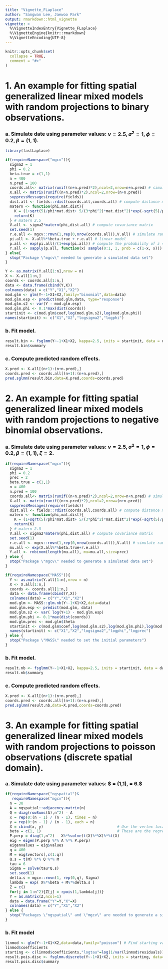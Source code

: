 ---
title: "Vignette_FLaplace"
author: "Sangwan Lee, Jaewoo Park"
output: rmarkdown::html_vignette
vignette: >
  %\VignetteIndexEntry{Vignette_FLaplace}
  %\VignetteEngine{knitr::rmarkdown}
  %\VignetteEncoding{UTF-8}
---

```{r, include = FALSE}
knitr::opts_chunk$set(
  collapse = TRUE,
  comment = "#>"
)
```


# 1. An example for fitting spatial generalized linear mixed models with random projections to binary observations.

### a. Simulate date using parameter values: $\nu = 2.5, \sigma^2 = 1, \phi = 0.2, \beta = (1,1).$



```{r setup}
library(fastLaplace)
```


```{r}
if(requireNamespace("mgcv")){
  sigma2 = 1
  phi = 0.2
  beta.true = c(1,1)
  n = 400
  n.pred = 100
  coords.all<- matrix(runif((n+n.pred)*2),ncol=2,nrow=n+n.pred) # simulate data locations
  X.all <- matrix(runif((n+n.pred)*2),ncol=2,nrow=(n+n.pred))
  suppressMessages(require(fields))
  dist.all <- fields::rdist(coords.all,coords.all) # compute distance matrix
  matern <- function(phi,mat.dist){
    K = (1+sqrt(5)/phi*mat.dist+ 5/(3*phi^2)*mat.dist^2)*exp(-sqrt(5)/phi*mat.dist)
    return(K)
  } # matern 2.5
  V.all <- sigma2*matern(phi,dist.all) # compute covariance matrix
  set.seed(1)
  r.e.all <- mgcv::rmvn(1,rep(0,nrow(coords.all)),V.all) # simulate random effects
  pi.all <- X.all%*%beta.true + r.e.all # linear model
  p.all <- exp(pi.all)/(1+exp(pi.all)) # compute the probability of z = 1 for binary process
  Y.all <- sapply(p.all, function(x) sample(0:1, 1, prob = c(1-x, x))) # simulate binary observations
} else{
  stop("Package \"mgcv\" needed to generate a simulated data set")
}
```



```{r}
Y <- as.matrix(Y.all[1:n],nrow = n)
X <- X.all[1:n,]
coords <- coords.all[1:n,]
data <- data.frame(cbind(Y,X))
colnames(data) = c("Y","X1","X2")
mod.glm <- glm(Y~-1+X1+X2,family="binomial",data=data)
mod.glm.esp <- predict(mod.glm,data, type="response")
mod.glm.s2 <- var(Y - mod.glm.esp)
mod.glm.phi <- 0.1*max(dist(coords))
startinit <- c(mod.glm$coef,log(mod.glm.s2),log(mod.glm.phi))
names(startinit) <- c("X1","X2","logsigma2","logphi")
```


### b. Fit model.

```{r}
result.bin <- fsglmm(Y~-1+X1+X2, kappa=2.5, inits = startinit, data = data,coords = coords,  family = "binomial", ntrial = 1, offset = NA,method.optim = "CG", method.integrate = "NR", control = list(maxit=1000,ndeps=rep(1e-2,4),reltol=0.01),rank = 50)
result.bin$summary
```

### c. Compute predicted random effects.

```{r}
X.pred <- X.all[(n+1):(n+n.pred),]
coords.pred <- coords.all[(n+1):(n+n.pred),]
pred.sglmm(result.bin,data=X.pred,coords=coords.pred)

```



# 2. An example for fitting spatial generalized linear mixed models with random projections to negative binomial observations.

### a. Simulate date using parameter values: $\nu = 2.5, \sigma^2 = 1, \phi = 0.2, \beta = (1,1), \zeta = 2.$


```{r}
if(requireNamespace("mgcv")){
  sigma2 = 1
  phi = 0.2
  prec = 2
  beta.true = c(1,1)
  n = 400
  n.pred = 100
  coords.all<- matrix(runif((n+n.pred)*2),ncol=2,nrow=n+n.pred) # simulate data locations
  X.all <- matrix(runif((n+n.pred)*2),ncol=2,nrow=(n+n.pred))
  suppressMessages(require(fields))
  dist.all <- fields::rdist(coords.all,coords.all) # compute distance matrix
  matern <- function(phi,mat.dist){
    K = (1+sqrt(5)/phi*mat.dist+ 5/(3*phi^2)*mat.dist^2)*exp(-sqrt(5)/phi*mat.dist)
    return(K)
  } # matern 2.5
  V.all <- sigma2*matern(phi,dist.all) # compute covariance matrix
  set.seed(1)
  r.e.all <- mgcv::rmvn(1,rep(0,nrow(coords.all)),V.all) # simulate random effects
  mu.all <- exp(X.all%*%beta.true+r.e.all) 
  Y.all <- rnbinom(length(mu.all), mu=mu.all,size=prec) 
} else {
  stop("Package \"mgcv\" needed to generate a simulated data set")
}

```


```{r}
if(requireNamespace("MASS")){
  Y <- as.matrix(Y.all[1:n],nrow = n)
  X <- X.all[1:n,]
  coords <- coords.all[1:n,]
  data <- data.frame(cbind(Y,X))
  colnames(data) = c("Y","X1","X2")
  mod.glm <- MASS::glm.nb(Y~-1+X1+X2,data=data)
  mod.glm.esp <- predict(mod.glm, data)
  mod.glm.s2 <- var( log(Y+1) - mod.glm.esp)
  mod.glm.phi <- 0.1*max(dist(coords))
  mod.glm.prec <- mod.glm$theta
  startinit <- c(mod.glm$coef,log(mod.glm.s2),log(mod.glm.phi),log(mod.glm.prec))
  names(startinit) <- c("X1","X2","logsigma2","logphi","logprec")
} else {
  stop("Package \"MASS\" needed to set the initial parameters")
}

```



### b. Fit model.


```{r}
result.nb <- fsglmm(Y~-1+X1+X2, kappa=2.5, inits = startinit, data = data,coords = coords, family = "negative.binomial", offset = NA,method.optim = "CG", method.integrate = "NR", control = list(maxit=1000,ndeps=rep(1e-2,5),reltol=0.01),rank = 50)
result.nb$summary
```

### c. Compute predicted random effects.


```{r}

X.pred <- X.all[(n+1):(n+n.pred),]
coords.pred <- coords.all[(n+1):(n+n.pred),]
pred.sglmm(result.nb,data=X.pred,coords=coords.pred)

```



# 3. An example for fitting spatial generalized linear mixed models with random projections to poisson observations (discrete spatial domain).


### a. Simulate date using parameter values:   $ \beta = (1,1), \theta = 6.$

```{r}
if(requireNamespace("ngspatial")&
   requireNamespace("mgcv")){
  n = 30
  A = ngspatial::adjacency.matrix(n)
  Q = diag(rowSums(A),n^2) - A
  x = rep(0:(n - 1) / (n - 1), times = n) 
  y = rep(0:(n - 1) / (n - 1), each = n) 
  X = cbind(x, y)                                 # Use the vertex locations as spatial covariates.
  beta = c(1, 1)                                  # These are the regression coefficients.
  P.perp = diag(1,n^2) - X%*%solve(t(X)%*%X)%*%t(X)
  eig = eigen(P.perp %*% A %*% P.perp)
  eigenvalues = eig$values
  q = 400
  M = eig$vectors[,c(1:q)]
  Q.s = t(M) %*% Q %*% M
  tau = 6
  Sigma = solve(tau*Q.s)
  set.seed(1)
  delta.s = mgcv::rmvn(1, rep(0,q), Sigma)
  lambda = exp( X%*%beta + M%*%delta.s )
  Z = c()
  for(j in 1:n^2){Z[j] = rpois(1,lambda[j])}
  Y = as.matrix(Z,ncol=1)
  data = data.frame("Y"=Y,"X"=X)
  colnames(data) = c("Y","X1","X2")
} else {
  stop("Packages \"ngspatial\" and \"mgcv\" are needed to generate a simulated data set")
}
```


### b. Fit model

```{r}
linmod <- glm(Y~-1+X1+X2,data=data,family="poisson") # Find starting values
linmod$coefficients
starting <- c(linmod$coefficients,"logtau"=log(1/var(linmod$residuals)) )
result.pois.disc <- fsglmm.discrete(Y~-1+X1+X2, inits = starting, data=data,family="poisson",ntrial=1, method.optim="BFGS", method.integrate="NR", rank=50, A=A)
result.pois.disc$summary
```
